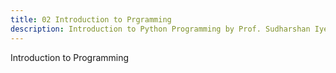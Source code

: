 ```yaml
---
title: 02 Introduction to Prgramming
description: Introduction to Python Programming by Prof. Sudharshan Iyer
---
```


Introduction to Programming